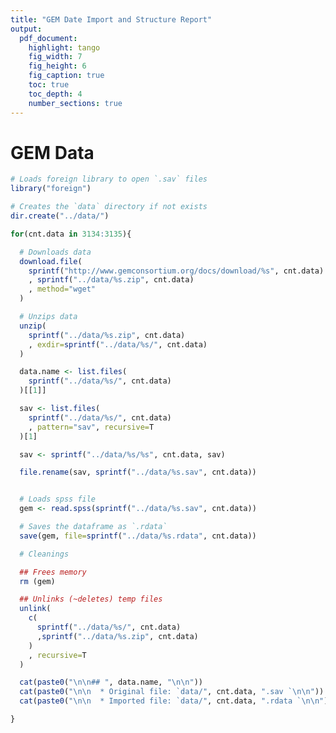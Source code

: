 ```yaml
---
title: "GEM Date Import and Structure Report"
output:
  pdf_document:
    highlight: tango
    fig_width: 7
    fig_height: 6
    fig_caption: true
    toc: true
    toc_depth: 4
    number_sections: true
---
```


# GEM Data

```r
# Loads foreign library to open `.sav` files
library("foreign")

# Creates the `data` directory if not exists
dir.create("../data/")

for(cnt.data in 3134:3135){

  # Downloads data
  download.file(
    sprintf("http://www.gemconsortium.org/docs/download/%s", cnt.data)
    , sprintf("../data/%s.zip", cnt.data)
    , method="wget"
  )

  # Unzips data
  unzip(
    sprintf("../data/%s.zip", cnt.data)
    , exdir=sprintf("../data/%s/", cnt.data)
  )

  data.name <- list.files(
    sprintf("../data/%s/", cnt.data)
  )[[1]]

  sav <- list.files(
    sprintf("../data/%s/", cnt.data)
    , pattern="sav", recursive=T
  )[1]

  sav <- sprintf("../data/%s/%s", cnt.data, sav)

  file.rename(sav, sprintf("../data/%s.sav", cnt.data))


  # Loads spss file
  gem <- read.spss(sprintf("../data/%s.sav", cnt.data))

  # Saves the dataframe as `.rdata`
  save(gem, file=sprintf("../data/%s.rdata", cnt.data))

  # Cleanings

  ## Frees memory
  rm (gem)

  ## Unlinks (~deletes) temp files
  unlink(
    c(
      sprintf("../data/%s/", cnt.data)
      ,sprintf("../data/%s.zip", cnt.data)
    )
    , recursive=T
  )

  cat(paste0("\n\n## ", data.name, "\n\n"))
  cat(paste0("\n\n  * Original file: `data/", cnt.data, ".sav `\n\n"))
  cat(paste0("\n\n  * Imported file: `data/", cnt.data, ".rdata `\n\n"))

}
```



